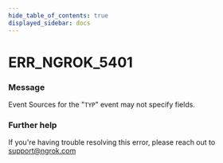 ```yaml
---
hide_table_of_contents: true
displayed_sidebar: docs
---
```



# ERR_NGROK_5401

### Message

Event Sources for the "`TYP`" event may not specify fields.

<ErrorDetails error="err_ngrok_5401" />

### Further help

If you're having trouble resolving this error, please reach out to [support@ngrok.com](mailto:support@ngrok.com?subject=Help%20with%20ERR_NGROK_5401)

